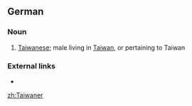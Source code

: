 {{also|taiwaner}}
==German==

===Noun===
{{de-noun|m|Taiwaners|Taiwaner}}

# [[Taiwanese]]; male living in [[Taiwan]], or pertaining to Taiwan

===External links===
* {{R:Duden}}

[[zh:Taiwaner]]